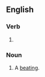 ==English==

===Verb===
{{head|en|present participle}}

# {{present participle of|pummel|lang=en|nocat=1}}

===Noun===
{{en-noun}}

# A [[beating]].